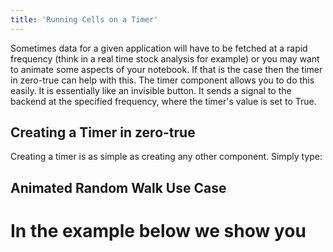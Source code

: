 ```yaml
---
title: 'Running Cells on a Timer'
---
```


Sometimes data for a given application will have to be fetched at a rapid frequency (think in a real time stock analysis for example)
 or you may want to animate some aspects of your notebook. If that is the case then the timer in zero-true can help with this. 
 The timer component allows you to do this easily. It is essentially like an invisible button. It sends a signal to the backend at the 
 specified frequency, where the timer's value is set to True.

## Creating a Timer in zero-true

Creating a timer is as simple as creating any other component. Simply type:


## Animated Random Walk Use Case 

In the example below we show you 
=======
